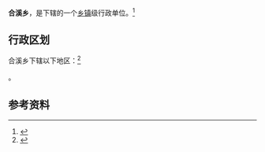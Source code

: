 {{中国乡级行政区|35/08/22/209/000}}

'''合溪乡'''，是{{PRC admin/fullname|35/08/22/209/000|3}}下辖的一个[[乡镇|乡镇]]级行政单位。<ref>{{PRC admin/ref sgc|{{PRC admin/parent|35/08/22/209/000}}}}</ref>

== 行政区划 ==

合溪乡下辖以下地区：<ref>{{PRC admin/ref sgc|35/08/22/209/000}}</ref>

{{PRC admin/children|35/08/22/209/000}}。

== 参考资料 ==

{{reflist}}

{{行政区划小作品}}
{{PRC admin/navcat|35/08/22/209/000}}